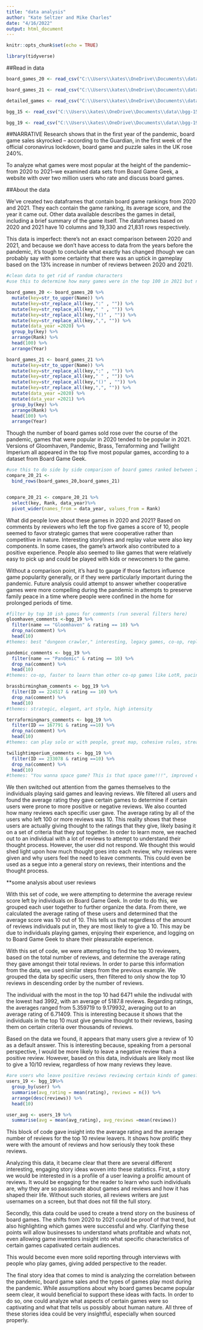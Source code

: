 ```yaml
---
title: "data analysis"
author: "Kate Seltzer and Mike Charles"
date: "4/16/2022"
output: html_document
---
```


```r
knitr::opts_chunk$set(echo = TRUE)
```


```r
library(tidyverse)
```

##Read in data
```r
board_games_20 <- read_csv("C:\\Users\\kates\\OneDrive\\Documents\\data\\2020.csv")

board_games_21 <- read_csv("C:\\Users\\kates\\OneDrive\\Documents\\data\\2021.csv")

detailed_games <- read_csv("C:\\Users\\kates\\OneDrive\\Documents\\data\\games_detailed_info.csv")

bgg_15 <- read_csv("C:\\Users\\kates\\OneDrive\\Documents\\data\\bgg-15m-reviews.csv")

bgg_19 <- read_csv("C:\\Users\\kates\\OneDrive\\Documents\\data\\bgg-19m-reviews.csv")
```
##NARRATIVE
Research shows that in the first year of the pandemic, board game sales skyrocked -- according to the Guardian, in the first week of the official coronavirus lockdown, board game and puzzle sales in the UK rose 240%. 

To analyze what games were most popular at the height of the pandemic--from 2020 to 2021--we examined data sets from Board Game Geek, a website with over two million users who rate and discuss board games. 

##About the data

We've created two dataframes that contain board game rankings from 2020 and 2021. They each contain the game ranking, its average score, and the year it came out. Other data available describes the games in detail, including a brief summary of the game itself. The dataframes based on 2020 and 2021 have 10 columns and 19,330 and 21,831 rows respectively.

This data is imperfect: there's not an exact comparison between 2020 and 2021, and because we don't have access to data from the years before the pandemic, it's tough to conclude what exactly has changed (though we can probably say with some certainty that there was an uptick in gameplay based on the 13% increase in number of reviews between 2020 and 2021).  

```r
#clean data to get rid of random characters
#use this to determine how many games were in the top 100 in 2021 but not in 2020 

board_games_20 <- board_games_20 %>%
  mutate(key=str_to_upper(Name)) %>% 
  mutate(key=str_replace_all(key,":" , "")) %>%  
  mutate(key=str_replace_all(key," " , "")) %>% 
  mutate(key=str_replace_all(key,"()" , "")) %>%
  mutate(key=str_replace_all(key,",", "")) %>% 
  mutate(data_year =2020) %>% 
  group_by(key) %>% 
  arrange(Rank) %>% 
  head(100) %>% 
  arrange(Year)

board_games_21 <- board_games_21 %>%
  mutate(key=str_to_upper(Name)) %>% 
  mutate(key=str_replace_all(key,":" , "")) %>%  
  mutate(key=str_replace_all(key," " , "")) %>% 
  mutate(key=str_replace_all(key,"()" , "")) %>%
  mutate(key=str_replace_all(key,",", "")) %>% 
  mutate(data_year =2020) %>% 
  mutate(data_year =2021) %>% 
  group_by(key) %>% 
  arrange(Rank) %>% 
  head(100) %>% 
  arrange(Year)


```

Though the number of board games sold rose over the course of the pandemic, games that were popular in 2020 tended to be popular in 2021. Versions of Gloomhaven, Pandemic, Brass, Terraforming and Twilight Imperium all appeared in the top five most popular games, according to a dataset from Board Game Geek. 

```r
#use this to do side by side comparison of board games ranked between 2020 and 2021
compare_20_21 <-
  bind_rows(board_games_20,board_games_21) 


compare_20_21 <- compare_20_21 %>% 
  select(key, Rank, data_year)%>%
  pivot_wider(names_from = data_year, values_from = Rank)
```

What did people love about these games in 2020 and 2021? Based on comments by reviewers who left the top five games a score of 10, people seemed to favor strategic games that were cooperative rather than competitive in nature. Interesting storylines and replay value were also key components. In some cases, the game's artwork also contributed to a positive experience. People also seemed to like games that were relatively easy to pick up and could be played with kids or newcomers to the game.

Without a comparison point, it's hard to gauge if those factors influence game popularity generally, or if they were particularly important during the pandemic. Future analysis could attempt to answer whether cooperative games were more compelling during the pandemic in attempts to preserve family peace in a time where people were confined in the home for prolonged periods of time.

```r
#filter by top 10 ish games for comments (run several filters here)
gloomhaven_comments <-bgg_19 %>% 
  filter(name == "Gloomhaven" & rating == 10) %>%
  drop_na(comment) %>% 
  head(10)
#themes: best "dungeon crawler," interesting, legacy games, co-op, replay value

pandemic_comments <- bgg_19 %>% 
  filter(name == "Pandemic" & rating == 10) %>%
  drop_na(comment) %>% 
  head(10)
#themes: co-op, faster to learn than other co-op games like LotR, pacing, accessible for kids and non-gamers

brassbirmingham_comments <- bgg_19 %>% 
  filter(ID == 224517 & rating == 10) %>% 
  drop_na(comment) %>% 
  head(10)
#themes: strategic, elegant, art style, high intensity

terraformingmars_comments <- bgg_19 %>% 
  filter(ID == 167791 & rating ==10) %>% 
  drop_na(comment) %>% 
  head(10)
#themes: can play solo or with people, great map, cohesive rules, streamlined play, strategic

twilightimperium_comments <- bgg_19 %>% 
  filter(ID == 233078 & rating ==10) %>% 
  drop_na(comment) %>% 
  head(10)
#themes: "You wanna space game? This is that space game!!!", improved edition, space is really cool

```

We then switched out attention from the games themselves to the individuals playing said games and leaving reviews. We filtered all users and found the average rating they gave certain games to determine if certain users were prone to more positive or negative reviews. We also counted how many reviews each specific user gave. The average rating by all of the users who left 100 or more reviews was 10. This reality shows that these users are actually giving thought to the ratings that they give, likely basing it on a set of criteria that they put together. In order to learn more, we reached out to an individual with a lot of reviews to attempt to understand their thought process. However, the user did not respond. We thought this would shed light upon how much thought goes into each review, why reviews were given and why users feel the need to leave comments. This could even be used as a segue into a general story on reviews, their intentions and the thought process. 

**some analysis about user reviews

With this set of code, we were attempting to determine the average review score left by individuals on Board Game Geek. In order to do this, we grouped each user together to further organize the data. From there, we calculated the average rating of these users and determined that the average score was 10 out of 10. This tells us that regardless of the amount of reviews individuals put in, they are most likely to give a 10. This may be due to individuals playing games, enjoying their experience, and logging on to Board Game Geek to share their pleasurable experience. 

With this set of code, we were attempting to find the top 10 reviewers, based on the total number of reviews, and determine the average rating they gave amongst their total reviews. In order to parse this information from the data, we used similar steps from the previous example. We grouped the data by specific users, then filtered to only show the top 10 reviews in descending order by the number of reviews. 

The individual with the most in the top 10 had 6471 while the indivudal with the lowest had 3992, with an average of 5187.8 reviews. Regarding ratings, the averages ranged from 5.359719 to 9.179932, averaging out to an average rating of 6.71409. This is interesting because it shows that the individuals in the top 10 must give genuine thought to their reviews, basing them on certain criteria over thousands of reviews. 

Based on the data we found, it appears that many users give a review of 10 as a default answer. This is interesting because, speaking from a personal perspective, I would be more likely to leave a negative review than a positive review. However, based on this data, individuals are likely most like to give a 10/10 review, regardless of how many reviews they leave. 


```r
#are users who leave positive reviews reviewing certain kinds of games? 
users_19 <- bgg_19%>%
  group_by(user) %>%
  summarise(avg_rating = mean(rating), reviews = n()) %>%
  arrange(desc(reviews)) %>% 
  head(10)

user_avg <- users_19 %>%
  summarise(avg = mean(avg_rating), avg_reviews =mean(reviews))

```

This block of code gave insight into the average rating and the average number of reviews for the top 10 review leavers. It shows how prolific they were with the amount of reviews and how seriously they took these reviews.

Analyzing this data, it became clear that there are several different interesting, engaging story ideas woven into these statistics. First, a story we would be interested in is a profile of a user leaving a prolific amount of reviews. It would be engaging for the reader to learn who such individuals are, why they are so passionate about games and reviews and how it has shaped their life. Without such stories, all reviews writers are just usernames on a screen, but that does not fill the full story. 

Secondly, this data could be used to create a trend story on the business of board games. The shifts from 2020 to 2021 could be proof of that trend, but also highlighting which games were successful and why. Clarifying these points will allow businesses to understand whats profitable and whats not, even allowing game inventors insight into what specific characteristics of certain games capativated certain audiences. 

This would become even more solid reporting through interviews with people who play games, giving added perspective to the reader.

The final story idea that comes to mind is analyzing the correlation between the pandemic, board game sales and the types of games play most during the pandemic. While assumptions about why board games became popular seem clear, it would beneficial to support these ideas with facts. In order to do so, one could analyze what aspects of certain games were so captivating and what that tells us possibly about human nature. All three of these stories idea could be very insightful, especially when sourced properly. 



